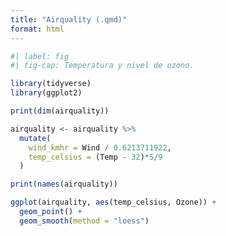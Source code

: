 ```yaml
---
title: "Airquality (.qmd)"
format: html
---
```


```r
#| label: fig
#| fig-cap: Temperatura y nivel de ozono.

library(tidyverse)
library(ggplot2)

print(dim(airquality))

airquality <- airquality %>% 
  mutate(
    wind_kmhr = Wind / 0.6213711922,
    temp_celsius = (Temp - 32)*5/9
  )

print(names(airquality))

ggplot(airquality, aes(temp_celsius, Ozone)) +
  geom_point() + 
  geom_smooth(method = "loess")

```
